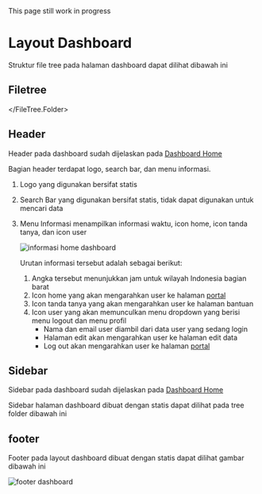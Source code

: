 
<Callout type="warning" emoji="⚠️">
  This page still work in progress
</Callout>

# Layout Dashboard

Struktur file tree pada halaman dashboard dapat dilihat dibawah ini

## Filetree

<FileTree>
  <FileTree.Folder name="resource" defaultOpen>
    <FileTree.Folder name="views" defaultOpen>
      <FileTree.Folder name="front-view" defaultOpen>
        <FileTree.Folder name="layouts" defaultOpen>
          <FileTree.File name="app.blade.php" />
          <FileTree.File name="footer.blade.php" />
          <FileTree.File name="header.blade.php" />
          <FileTree.File name="master.blade.php" />
          <FileTree.File name="sidebar.blade.php" />
        </FileTree.Folder>
      </FileTree.Folder>
    </FileTree.Folder>

  </FileTree.Folder>
</FileTree>

## Header

Header pada dashboard sudah dijelaskan pada [Dashboard Home](/front-view-index#bagian-header)

Bagian header terdapat logo, search bar, dan menu informasi.

1. Logo yang digunakan bersifat statis
2. Search Bar yang digunakan bersifat statis, tidak dapat digunakan untuk mencari data
3. Menu Informasi menampilkan informasi waktu, icon home, icon tanda tanya, dan icon user

   ![informasi home dashboard](/images/front-view/layouts/informasi-home-dashboard.png)

   Urutan informasi tersebut adalah sebagai berikut:

   1. Angka tersebut menunjukkan jam untuk wilayah Indonesia bagian barat
   2. Icon home yang akan mengarahkan user ke halaman [portal](/halaman-portal)
   3. Icon tanda tanya yang akan mengarahkan user ke halaman bantuan
   4. Icon user yang akan memunculkan menu dropdown yang berisi menu logout dan menu profil
      - Nama dan email user diambil dari data user yang sedang login
      - Halaman edit akan mengarahkan user ke halaman edit data
      - Log out akan mengarahkan user ke halaman [portal](/halaman-portal)

## Sidebar

Sidebar pada dashboard sudah dijelaskan pada [Dashboard Home](/front-view-index#bagian-navigation)

Sidebar halaman dashboard dibuat dengan statis dapat dilihat pada tree folder dibawah ini

## footer

Footer pada layout dashboard dibuat dengan statis dapat dilihat gambar dibawah ini

![footer dashboard](/images/front-view/layouts/footer.png)
